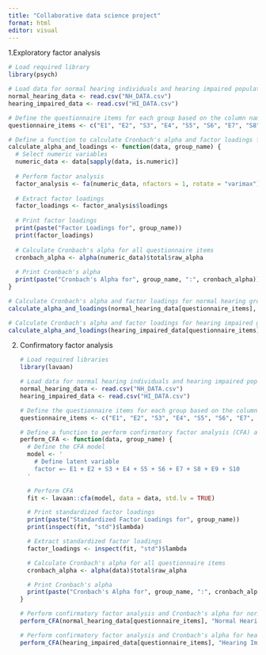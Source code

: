 ```yaml
---
title: "Collaborative data science project"
format: html
editor: visual
---
```


1.Exploratory factor analysis

```r
# Load required library
library(psych)

# Load data for normal hearing individuals and hearing impaired population
normal_hearing_data <- read.csv("NH_DATA.csv")
hearing_impaired_data <- read.csv("HI_DATA.csv")

# Define the questionnaire items for each group based on the column names
questionnaire_items <- c("E1", "E2", "S3", "E4", "S5", "S6", "E7", "S8", "E9", "S10")

# Define a function to calculate Cronbach's alpha and factor loadings for each group
calculate_alpha_and_loadings <- function(data, group_name) {
  # Select numeric variables
  numeric_data <- data[sapply(data, is.numeric)]
  
  # Perform factor analysis
  factor_analysis <- fa(numeric_data, nfactors = 1, rotate = "varimax")
  
  # Extract factor loadings
  factor_loadings <- factor_analysis$loadings
  
  # Print factor loadings
  print(paste("Factor Loadings for", group_name))
  print(factor_loadings)
  
  # Calculate Cronbach's alpha for all questionnaire items
  cronbach_alpha <- alpha(numeric_data)$total$raw_alpha
  
  # Print Cronbach's alpha
  print(paste("Cronbach's Alpha for", group_name, ":", cronbach_alpha))
}

# Calculate Cronbach's alpha and factor loadings for normal hearing group
calculate_alpha_and_loadings(normal_hearing_data[questionnaire_items], "Normal Hearing")

# Calculate Cronbach's alpha and factor loadings for hearing impaired group
calculate_alpha_and_loadings(hearing_impaired_data[questionnaire_items], "Hearing Impaired")

```

2.  Confirmatory factor analysis

    ```r
    # Load required libraries
    library(lavaan)

    # Load data for normal hearing individuals and hearing impaired population
    normal_hearing_data <- read.csv("NH_DATA.csv")
    hearing_impaired_data <- read.csv("HI_DATA.csv")

    # Define the questionnaire items for each group based on the column names
    questionnaire_items <- c("E1", "E2", "S3", "E4", "S5", "S6", "E7", "S8", "E9", "S10")

    # Define a function to perform confirmatory factor analysis (CFA) and calculate Cronbach's alpha and factor loadings for each group
    perform_CFA <- function(data, group_name) {
      # Define the CFA model
      model <- '
        # Define latent variable
        factor =~ E1 + E2 + S3 + E4 + S5 + S6 + E7 + S8 + E9 + S10
      '
      
      # Perform CFA
      fit <- lavaan::cfa(model, data = data, std.lv = TRUE)
      
      # Print standardized factor loadings
      print(paste("Standardized Factor Loadings for", group_name))
      print(inspect(fit, "std")$lambda)
      
      # Extract standardized factor loadings
      factor_loadings <- inspect(fit, "std")$lambda
      
      # Calculate Cronbach's alpha for all questionnaire items
      cronbach_alpha <- alpha(data)$total$raw_alpha
      
      # Print Cronbach's alpha
      print(paste("Cronbach's Alpha for", group_name, ":", cronbach_alpha))
    }

    # Perform confirmatory factor analysis and Cronbach's alpha for normal hearing group
    perform_CFA(normal_hearing_data[questionnaire_items], "Normal Hearing")

    # Perform confirmatory factor analysis and Cronbach's alpha for hearing impaired group
    perform_CFA(hearing_impaired_data[questionnaire_items], "Hearing Impaired")

    ```
